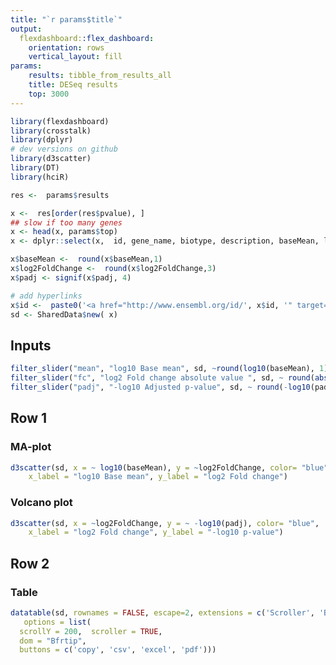 ```yaml
---
title: "`r params$title`"
output:
  flexdashboard::flex_dashboard:
    orientation: rows
    vertical_layout: fill
params:
    results: tibble_from_results_all
    title: DESeq results
    top: 3000
---
```


```r
library(flexdashboard)
library(crosstalk)
library(dplyr)
# dev versions on github
library(d3scatter)
library(DT)
library(hciR)

res <-  params$results

x <-  res[order(res$pvalue), ]
## slow if too many genes
x <- head(x, params$top)
x <- dplyr::select(x,  id, gene_name, biotype, description, baseMean, log2FoldChange, padj )

x$baseMean <-  round(x$baseMean,1)
x$log2FoldChange <-  round(x$log2FoldChange,3)
x$padj <- signif(x$padj, 4)

# add hyperlinks
x$id <-  paste0('<a href="http://www.ensembl.org/id/', x$id, '" target="_blank">', x$id,  '</a>')
sd <- SharedData$new( x)
```

Inputs {.sidebar}
-----------------------------------------------------------------------

```r
filter_slider("mean", "log10 Base mean", sd, ~round(log10(baseMean), 1) , step = 0.1 )
filter_slider("fc", "log2 Fold change absolute value ", sd, ~ round(abs(log2FoldChange),1), step = 0.1)
filter_slider("padj", "-log10 Adjusted p-value", sd, ~ round(-log10(padj) ), step = 1)
```

Row 1
-----------------------------------------------------------------------

### MA-plot

```r
d3scatter(sd, x = ~ log10(baseMean), y = ~log2FoldChange, color= "blue",
    x_label = "log10 Base mean", y_label = "log2 Fold change")

```

### Volcano plot

```r
d3scatter(sd, x = ~log2FoldChange, y = ~ -log10(padj), color= "blue",
    x_label = "log2 Fold change", y_label = "-log10 p-value")

```

Row 2
-----------------------------------------------------------------------

### Table

```r

datatable(sd, rownames = FALSE, escape=2, extensions = c('Scroller', 'Buttons'),
   options = list(
  scrollY = 200,  scroller = TRUE,
  dom = "Bfrtip",
  buttons = c('copy', 'csv', 'excel', 'pdf')))

```
